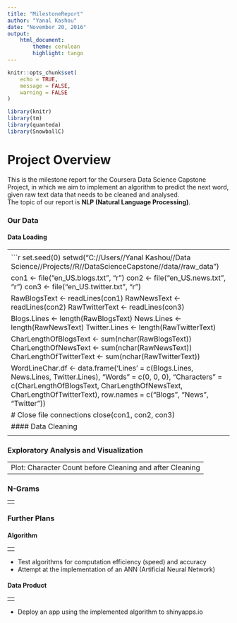```yaml
---
title: "MilestoneReport"
author: "Yanal Kashou"
date: "November 20, 2016"
output: 
    html_document:
        theme: cerulean
        highlight: tango
---
```


```r
knitr::opts_chunk$set(
	echo = TRUE,
	message = FALSE,
	warning = FALSE
)
```
```r
library(knitr)
library(tm)
library(quanteda)
library(SnowballC)
```


# Project Overview
This is the milestone report for the Coursera Data Science Capstone Project, in which we aim to implement an algorithm to predict the next word, given raw text data that needs to be cleaned and analysed.  
The topic of our report is **NLP (Natural Language Processing)**.

### Our Data
#### Data Loading

----------------------------------------------------------------------------------------
<center>![Step 1](step1.png)</center>

```r
set.seed(0)
setwd("C://Users//Yanal Kashou//Data Science//Projects//R//DataScienceCapstone//data//raw_data")

con1 <- file("en_US.blogs.txt", "r") 
con2 <- file("en_US.news.txt", "r")
con3 <- file("en_US.twitter.txt", "r")

RawBlogsText <- readLines(con1)
RawNewsText <- readLines(con2)
RawTwitterText <- readLines(con3)

Blogs.Lines <- length(RawBlogsText)
News.Lines <- length(RawNewsText)
Twitter.Lines <- length(RawTwitterText)

CharLengthOfBlogsText <- sum(nchar(RawBlogsText))
CharLengthOfNewsText <- sum(nchar(RawNewsText))
CharLengthOfTwitterText <- sum(nchar(RawTwitterText))

WordLineChar.df <- data.frame('Lines' = c(Blogs.Lines, News.Lines, Twitter.Lines), "Words" = c(0, 0, 0), "Characters" = c(CharLengthOfBlogsText, CharLengthOfNewsText,  CharLengthOfTwitterText), row.names = c("Blogs", "News", "Twitter"))

# Close file connections
close(con1, con2, con3)
```
```r
kable(WordLineChar.df)
```

#### Data Cleaning

<center>![Step 2](step2.png)</center>
----------------------------------------------------------------------------------------

### Exploratory Analysis and Visualization  

----------------------------------------------------------------------------------------
                Plot: Character Count before Cleaning and after Cleaning
----------------------------------------------------------------------------------------

### N-Grams 

----------------------------------------------------------------------------------------
<center>![Step 3](step3.png)</center>
----------------------------------------------------------------------------------------

### Further Plans  
#### Algorithm

----------------------------------------------------------------------------------------
<center>![Step 4](step4.png)</center>
----------------------------------------------------------------------------------------

* Test algorithms for computation efficiency (speed) and accuracy  
* Attempt at the implementation of an ANN (Artificial Neural Network)  
  

#### Data Product
  
----------------------------------------------------------------------------------------
<center>![Step 5](step5.png)</center>
----------------------------------------------------------------------------------------
* Deploy an app using the implemented algorithm to shinyapps.io
